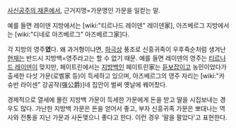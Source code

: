 [[사신공주의 재혼]]에서, 근거지명=가문명인 가문을 일컫는 말.

예를 들면 레이덴 지방에서는 [wiki:"티르나드 레이덴" 레이덴家], 아즈베르그 지방에서는 [wiki:"디네로 아즈베르그" 아즈베르그家]다.

각 지방의 영주'''였'''다. 왜 과거형이냐면, [[하극상]] 풍조로 신흥귀족이 우후죽순처럼 생겨난 [[현재]]는 반드시 지방백=영주라고는 할 수 없기 때문. 예를 들면 레이덴의 영주는 [[티르나드 레이덴]]이 맞지만, 페이트린에서는 [[지방백]]인 페이트린家는 [[듣보잡]]이고 농민이었다가 출세한 다섯 가문(로벨家 등)이 득세하고 있으며, 아즈베르그의 영주 자리는 [wiki:"카슈반 라이센" 강공작(强公爵)]네 집안이 벌써 옛날에 꿰어찼다.

경제적으로 열세에 몰린 지방백 가문이 득세한 가문에게 돈을 받고 딸을 시집보내는 경우도 많다. 가난한 지방백 가문은 돈을 얻어서 좋고, 부자 신흥귀족 가문은 뽀대나는 역사와 전통을 지닌 가문과 사돈맺으니 좋다고 한다. 이런 경우 '딸을 팔았다'고 표현한다.
